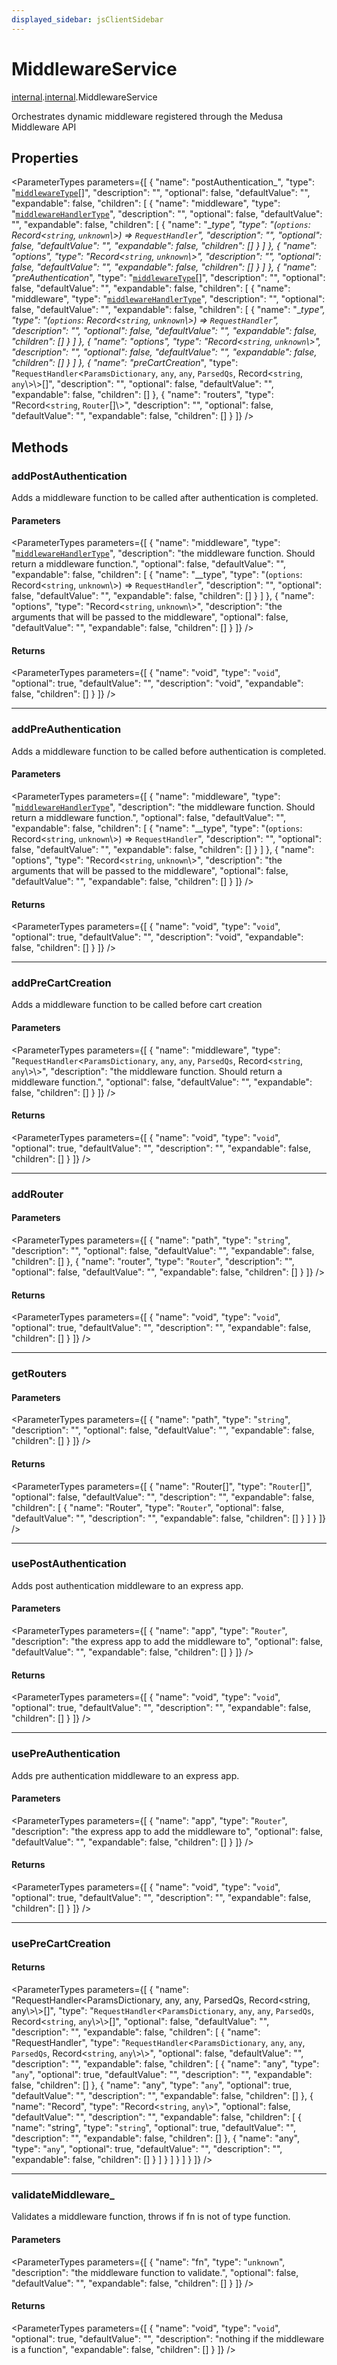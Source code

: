 ```yaml
---
displayed_sidebar: jsClientSidebar
---
```



# MiddlewareService

[internal](../../modules/internal.mdx).[internal](../modules/internal.internal.mdx).MiddlewareService

Orchestrates dynamic middleware registered through the Medusa Middleware API

## Properties

<ParameterTypes parameters={[
  {
    "name": "postAuthentication_",
    "type": "[`middlewareType`](../../modules/internal.mdx#middlewaretype)[]",
    "description": "",
    "optional": false,
    "defaultValue": "",
    "expandable": false,
    "children": [
      {
        "name": "middleware",
        "type": "[`middlewareHandlerType`](../../modules/internal.mdx#middlewarehandlertype)",
        "description": "",
        "optional": false,
        "defaultValue": "",
        "expandable": false,
        "children": [
          {
            "name": "__type",
            "type": "(`options`: Record<`string`, `unknown`\\>) => `RequestHandler`",
            "description": "",
            "optional": false,
            "defaultValue": "",
            "expandable": false,
            "children": []
          }
        ]
      },
      {
        "name": "options",
        "type": "Record<`string`, `unknown`\\>",
        "description": "",
        "optional": false,
        "defaultValue": "",
        "expandable": false,
        "children": []
      }
    ]
  },
  {
    "name": "preAuthentication_",
    "type": "[`middlewareType`](../../modules/internal.mdx#middlewaretype)[]",
    "description": "",
    "optional": false,
    "defaultValue": "",
    "expandable": false,
    "children": [
      {
        "name": "middleware",
        "type": "[`middlewareHandlerType`](../../modules/internal.mdx#middlewarehandlertype)",
        "description": "",
        "optional": false,
        "defaultValue": "",
        "expandable": false,
        "children": [
          {
            "name": "__type",
            "type": "(`options`: Record<`string`, `unknown`\\>) => `RequestHandler`",
            "description": "",
            "optional": false,
            "defaultValue": "",
            "expandable": false,
            "children": []
          }
        ]
      },
      {
        "name": "options",
        "type": "Record<`string`, `unknown`\\>",
        "description": "",
        "optional": false,
        "defaultValue": "",
        "expandable": false,
        "children": []
      }
    ]
  },
  {
    "name": "preCartCreation_",
    "type": "`RequestHandler`<`ParamsDictionary`, `any`, `any`, `ParsedQs`, Record<`string`, `any`\\>\\>[]",
    "description": "",
    "optional": false,
    "defaultValue": "",
    "expandable": false,
    "children": []
  },
  {
    "name": "routers",
    "type": "Record<`string`, `Router`[]\\>",
    "description": "",
    "optional": false,
    "defaultValue": "",
    "expandable": false,
    "children": []
  }
]} />

## Methods

### addPostAuthentication

Adds a middleware function to be called after authentication is completed.

#### Parameters

<ParameterTypes parameters={[
  {
    "name": "middleware",
    "type": "[`middlewareHandlerType`](../../modules/internal.mdx#middlewarehandlertype)",
    "description": "the middleware function. Should return a middleware function.",
    "optional": false,
    "defaultValue": "",
    "expandable": false,
    "children": [
      {
        "name": "__type",
        "type": "(`options`: Record<`string`, `unknown`\\>) => `RequestHandler`",
        "description": "",
        "optional": false,
        "defaultValue": "",
        "expandable": false,
        "children": []
      }
    ]
  },
  {
    "name": "options",
    "type": "Record<`string`, `unknown`\\>",
    "description": "the arguments that will be passed to the middleware",
    "optional": false,
    "defaultValue": "",
    "expandable": false,
    "children": []
  }
]} />

#### Returns

<ParameterTypes parameters={[
  {
    "name": "void",
    "type": "`void`",
    "optional": true,
    "defaultValue": "",
    "description": "void",
    "expandable": false,
    "children": []
  }
]} />

___

### addPreAuthentication

Adds a middleware function to be called before authentication is completed.

#### Parameters

<ParameterTypes parameters={[
  {
    "name": "middleware",
    "type": "[`middlewareHandlerType`](../../modules/internal.mdx#middlewarehandlertype)",
    "description": "the middleware function. Should return a middleware function.",
    "optional": false,
    "defaultValue": "",
    "expandable": false,
    "children": [
      {
        "name": "__type",
        "type": "(`options`: Record<`string`, `unknown`\\>) => `RequestHandler`",
        "description": "",
        "optional": false,
        "defaultValue": "",
        "expandable": false,
        "children": []
      }
    ]
  },
  {
    "name": "options",
    "type": "Record<`string`, `unknown`\\>",
    "description": "the arguments that will be passed to the middleware",
    "optional": false,
    "defaultValue": "",
    "expandable": false,
    "children": []
  }
]} />

#### Returns

<ParameterTypes parameters={[
  {
    "name": "void",
    "type": "`void`",
    "optional": true,
    "defaultValue": "",
    "description": "void",
    "expandable": false,
    "children": []
  }
]} />

___

### addPreCartCreation

Adds a middleware function to be called before cart creation

#### Parameters

<ParameterTypes parameters={[
  {
    "name": "middleware",
    "type": "`RequestHandler`<`ParamsDictionary`, `any`, `any`, `ParsedQs`, Record<`string`, `any`\\>\\>",
    "description": "the middleware function. Should return a middleware function.",
    "optional": false,
    "defaultValue": "",
    "expandable": false,
    "children": []
  }
]} />

#### Returns

<ParameterTypes parameters={[
  {
    "name": "void",
    "type": "`void`",
    "optional": true,
    "defaultValue": "",
    "description": "",
    "expandable": false,
    "children": []
  }
]} />

___

### addRouter

#### Parameters

<ParameterTypes parameters={[
  {
    "name": "path",
    "type": "`string`",
    "description": "",
    "optional": false,
    "defaultValue": "",
    "expandable": false,
    "children": []
  },
  {
    "name": "router",
    "type": "`Router`",
    "description": "",
    "optional": false,
    "defaultValue": "",
    "expandable": false,
    "children": []
  }
]} />

#### Returns

<ParameterTypes parameters={[
  {
    "name": "void",
    "type": "`void`",
    "optional": true,
    "defaultValue": "",
    "description": "",
    "expandable": false,
    "children": []
  }
]} />

___

### getRouters

#### Parameters

<ParameterTypes parameters={[
  {
    "name": "path",
    "type": "`string`",
    "description": "",
    "optional": false,
    "defaultValue": "",
    "expandable": false,
    "children": []
  }
]} />

#### Returns

<ParameterTypes parameters={[
  {
    "name": "Router[]",
    "type": "`Router`[]",
    "optional": false,
    "defaultValue": "",
    "description": "",
    "expandable": false,
    "children": [
      {
        "name": "Router",
        "type": "`Router`",
        "optional": false,
        "defaultValue": "",
        "description": "",
        "expandable": false,
        "children": []
      }
    ]
  }
]} />

___

### usePostAuthentication

Adds post authentication middleware to an express app.

#### Parameters

<ParameterTypes parameters={[
  {
    "name": "app",
    "type": "`Router`",
    "description": "the express app to add the middleware to",
    "optional": false,
    "defaultValue": "",
    "expandable": false,
    "children": []
  }
]} />

#### Returns

<ParameterTypes parameters={[
  {
    "name": "void",
    "type": "`void`",
    "optional": true,
    "defaultValue": "",
    "description": "",
    "expandable": false,
    "children": []
  }
]} />

___

### usePreAuthentication

Adds pre authentication middleware to an express app.

#### Parameters

<ParameterTypes parameters={[
  {
    "name": "app",
    "type": "`Router`",
    "description": "the express app to add the middleware to",
    "optional": false,
    "defaultValue": "",
    "expandable": false,
    "children": []
  }
]} />

#### Returns

<ParameterTypes parameters={[
  {
    "name": "void",
    "type": "`void`",
    "optional": true,
    "defaultValue": "",
    "description": "",
    "expandable": false,
    "children": []
  }
]} />

___

### usePreCartCreation

#### Returns

<ParameterTypes parameters={[
  {
    "name": "RequestHandler<ParamsDictionary, any, any, ParsedQs, Record<string, any\\>\\>[]",
    "type": "`RequestHandler`<`ParamsDictionary`, `any`, `any`, `ParsedQs`, Record<`string`, `any`\\>\\>[]",
    "optional": false,
    "defaultValue": "",
    "description": "",
    "expandable": false,
    "children": [
      {
        "name": "RequestHandler",
        "type": "`RequestHandler`<`ParamsDictionary`, `any`, `any`, `ParsedQs`, Record<`string`, `any`\\>\\>",
        "optional": false,
        "defaultValue": "",
        "description": "",
        "expandable": false,
        "children": [
          {
            "name": "any",
            "type": "`any`",
            "optional": true,
            "defaultValue": "",
            "description": "",
            "expandable": false,
            "children": []
          },
          {
            "name": "any",
            "type": "`any`",
            "optional": true,
            "defaultValue": "",
            "description": "",
            "expandable": false,
            "children": []
          },
          {
            "name": "Record",
            "type": "Record<`string`, `any`\\>",
            "optional": false,
            "defaultValue": "",
            "description": "",
            "expandable": false,
            "children": [
              {
                "name": "string",
                "type": "`string`",
                "optional": true,
                "defaultValue": "",
                "description": "",
                "expandable": false,
                "children": []
              },
              {
                "name": "any",
                "type": "`any`",
                "optional": true,
                "defaultValue": "",
                "description": "",
                "expandable": false,
                "children": []
              }
            ]
          }
        ]
      }
    ]
  }
]} />

___

### validateMiddleware\_

Validates a middleware function, throws if fn is not of type function.

#### Parameters

<ParameterTypes parameters={[
  {
    "name": "fn",
    "type": "`unknown`",
    "description": "the middleware function to validate.",
    "optional": false,
    "defaultValue": "",
    "expandable": false,
    "children": []
  }
]} />

#### Returns

<ParameterTypes parameters={[
  {
    "name": "void",
    "type": "`void`",
    "optional": true,
    "defaultValue": "",
    "description": "nothing if the middleware is a function",
    "expandable": false,
    "children": []
  }
]} />
